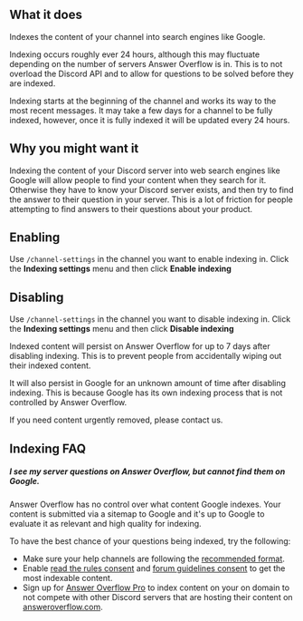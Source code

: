 ## What it does

Indexes the content of your channel into search engines like Google.

Indexing occurs roughly ever 24 hours, although this may fluctuate depending on the number of servers Answer Overflow is in. This is to not overload the Discord API and to allow for questions to be solved before they are indexed.


<Info>
	Indexing starts at the beginning of the channel and works its way to the most
	recent messages. It may take a few days for a channel to be fully indexed,
	however, once it is fully indexed it will be updated every 24 hours.
</Info>

## Why you might want it

Indexing the content of your Discord server into web search engines like Google will allow people to find your content when they search for it. Otherwise they have to know your Discord server exists, and then try to find the answer to their question in your server. This is a lot of friction for people attempting to find answers to their questions about your product.

## Enabling

Use `/channel-settings` in the channel you want to enable indexing in. Click the **Indexing settings** menu and then click **Enable indexing**

## Disabling

Use `/channel-settings` in the channel you want to disable indexing in. Click the **Indexing settings** menu and then click **Disable indexing**

<Callout type="warning">
  Indexed content will persist on Answer Overflow for up to 7 days after disabling indexing. This is to prevent people from accidentally wiping out their indexed content.

It will also persist in Google for an unknown amount of time after disabling indexing. This is because Google has its own indexing process that is not controlled by Answer Overflow.

If you need content urgently removed, please contact us.

</Callout>

## Indexing FAQ

##### I see my server questions on Answer Overflow, but cannot find them on Google.

Answer Overflow has no control over what content Google indexes. Your content is submitted via a sitemap to Google and it's up to Google to evaluate it as relevant and high quality for indexing.

To have the best chance of your questions being indexed, try the following:

- Make sure your help channels are following the [recommended format](/recommended-setup).
- Enable [read the rules consent](/server-settings/read-the-rules-consent) and [forum guidelines consent](/channel-settings/forum-guidelines-consent) to get the most indexable content.
- Sign up for [Answer Overflow Pro](https://answeroverflow.com/pricing) to index content on your on domain to not compete with other Discord servers that are hosting their content on [answeroverflow.com](https://answeroverflow.com).
